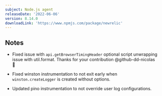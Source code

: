 ```yaml
---
subject: Node.js agent
releaseDate: '2022-06-06'
version: 8.14.0
downloadLink: 'https://www.npmjs.com/package/newrelic'
---
```


## Notes

* Fixed issue with `api.getBrowserTimingHeader` optional script unwrapping issue with util.format.
  Thanks for your contribution @github-dd-nicolas 🎉

* Fixed winston instrumentation to not exit early when `winston.createLogger` is created without options.

* Updated pino instrumentation to not override user log configurations.

